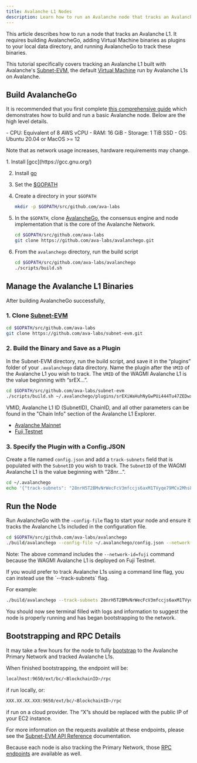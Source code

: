 ```yaml
---
title: Avalanche L1 Nodes
description: Learn how to run an Avalanche node that tracks an Avalanche L1.
---
```


This article describes how to run a node that tracks an Avalanche L1. It requires building AvalancheGo, adding Virtual Machine binaries as plugins to your local data directory, and running AvalancheGo to track these binaries.

This tutorial specifically covers tracking an Avalanche L1 built with Avalanche's [Subnet-EVM](https://github.com/ava-labs/subnet-evm), the default [Virtual Machine](/learn/virtual-machines) run by Avalanche L1s on Avalanche.

Build AvalancheGo[​](#build-avalanchego "Direct link to heading")
-----------------------------------------------------------------

It is recommended that you first complete [this comprehensive guide](/nodes/run-a-node/manually) which demonstrates how to build and run a basic Avalanche node. Below are the high level details.

<Accordions>
<Accordion title="System Requirements">
- CPU: Equivalent of 8 AWS vCPU
- RAM: 16 GiB
- Storage: 1 TiB SSD
- OS: Ubuntu 20.04 or MacOS >= 12

Note that as network usage increases, hardware requirements may change.
</Accordion>

<Accordion title="To build from source:">
1.  Install [gcc](https://gcc.gnu.org/)
    
2.  Install [go](https://go.dev/)
    
3.  Set the [$GOPATH](https://github.com/golang/go/wiki/SettingGOPATH)
    
4.  Create a directory in your `$GOPATH`
        
    ```bash
    mkdir -p $GOPATH/src/github.com/ava-labs
    ```

5.  In the `$GOPATH`, clone [AvalancheGo](https://github.com/ava-labs/avalanchego), the consensus engine and node implementation that is the core of the Avalanche Network.

    ```bash
    cd $GOPATH/src/github.com/ava-labs
    git clone https://github.com/ava-labs/avalanchego.git
    ```

6.  From the `avalanchego` directory, run the build script

    ```bash
    cd $GOPATH/src/github.com/ava-labs/avalanchego
    ./scripts/build.sh
    ```
</Accordion>
</Accordions>

## Manage the Avalanche L1 Binaries

After building AvalancheGo successfully,

### 1. Clone [Subnet-EVM](https://github.com/ava-labs/subnet-evm)

```bash
cd $GOPATH/src/github.com/ava-labs
git clone https://github.com/ava-labs/subnet-evm.git
```

### 2. Build the Binary and Save as a Plugin

In the Subnet-EVM directory, run the build script, and save it in the “plugins” folder of your `.avalanchego` data directory. Name the plugin after the `VMID` of the Avalanche L1 you wish to track. The `VMID` of the WAGMI Avalanche L1 is the value beginning with “srEX...”.

```bash
cd $GOPATH/src/github.com/ava-labs/subnet-evm
./scripts/build.sh ~/.avalanchego/plugins/srEXiWaHuhNyGwPUi444Tu47ZEDwxTWrbQiuD7FmgSAQ6X7Dy
```

<Accordions>
<Accordion title="Where can I find Avalanche L1 parameters like VMID?">
VMID, Avalanche L1 ID (SubnetID), ChainID, and all other parameters can be found in the "Chain Info" section of the Avalanche L1 Explorer.

- [Avalanche Mainnet](https://subnets.avax.network/c-chain)
- [Fuji Testnet](https://subnets-test.avax.network/wagmi)
</Accordion>
</Accordions>

### 3. Specify the Plugin with a Config.JSON

Create a file named `config.json` and add a `track-subnets` field that is populated with the `SubnetID` you wish to track. The `SubnetID` of the WAGMI Avalanche L1 is the value beginning with “28nr...”.

```bash
cd ~/.avalanchego
echo '{"track-subnets": "28nrH5T2BMvNrWecFcV3mfccjs6axM1TVyqe79MCv2Mhs8kxiY"}' > config.json
```

## Run the Node

Run AvalancheGo with the `—config-file` flag to start your node and ensure it tracks the Avalanche L1s included in the configuration file.

```bash
cd $GOPATH/src/github.com/ava-labs/avalanchego
./build/avalanchego --config-file ~/.avalanchego/config.json --network-id=fuji
```

Note: The above command includes the `--network-id=fuji` command because the WAGMI Avalanche L1 is deployed on Fuji Testnet.

<Accordions>
<Accordion title="Run via the command line instead">
If you would prefer to track Avalanche L1s using a command line flag, you can instead use the `--track-subnets` flag.

For example:

```bash
./build/avalanchego --track-subnets 28nrH5T2BMvNrWecFcV3mfccjs6axM1TVyqe79MCv2Mhs8kxiY --network-id=fuji
```
</Accordion>
</Accordions>

You should now see terminal filled with logs and information to suggest the node is properly running and has began bootstrapping to the network.

## Bootstrapping and RPC Details

It may take a few hours for the node to fully [bootstrap](/nodes/run-a-node/manually#bootstrapping) to the Avalanche Primary Network and tracked Avalanche L1s.

When finished bootstrapping, the endpoint will be:

```bash
localhost:9650/ext/bc/<BlockchainID>/rpc
```

if run locally, or:

```bash
XXX.XX.XX.XXX:9650/ext/bc/<BlockchainID>/rpc
```

if run on a cloud provider. The “X”s should be replaced with the public IP of your EC2 instance.

For more information on the requests available at these endpoints, please see the [Subnet-EVM API Reference](/api-reference/subnet-evm-api) documentation.

Because each node is also tracking the Primary Network, those [RPC endpoints](/nodes/run-a-node/manually#rpc) are available as well.
